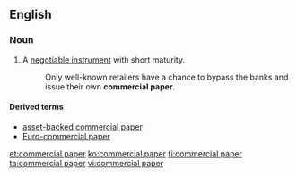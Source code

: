 ==English==
{{wikipedia}}
===Noun===
{{en-noun|-|head=[[commercial]] [[paper]]}}
#{{context|finance|lang=en}} A [[negotiable instrument]] with short maturity.
#: Only well-known retailers have a chance to bypass the banks and issue their own '''commercial paper'''.

====Derived terms====
* [[asset-backed commercial paper]]
* [[Euro-commercial paper]]

[[et:commercial paper]]
[[ko:commercial paper]]
[[fi:commercial paper]]
[[ta:commercial paper]]
[[vi:commercial paper]]